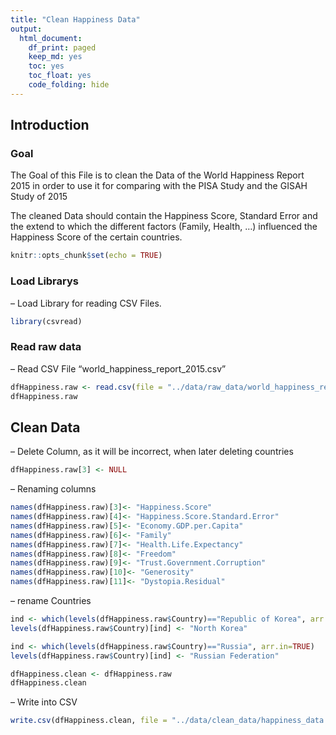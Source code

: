 ```yaml
---
title: "Clean Happiness Data"
output:
  html_document:
    df_print: paged
    keep_md: yes
    toc: yes
    toc_float: yes
    code_folding: hide
---
```


## Introduction

### Goal

The Goal of this File is to clean the Data of the World Happiness Report 2015 in order to use it for comparing with the PISA Study and the GISAH Study of 2015
  
The cleaned Data should contain the Happiness Score, Standard Error and the extend to which the different factors (Family, Health, ...) influenced the Happiness Score of the certain countries.

```r
knitr::opts_chunk$set(echo = TRUE)
```
### Load Librarys

-- Load Library for reading CSV Files.

```r
library(csvread)
```

### Read raw data

-- Read CSV File "world_happiness_report_2015.csv"  

```r
dfHappiness.raw <- read.csv(file = "../data/raw_data/world_happiness_report_2015.csv", header = TRUE)
dfHappiness.raw
```

## Clean Data

-- Delete Column, as it will be incorrect, when later deleting countries

```r
dfHappiness.raw[3] <- NULL
```

-- Renaming columns

```r
names(dfHappiness.raw)[3]<- "Happiness.Score"
names(dfHappiness.raw)[4]<- "Happiness.Score.Standard.Error"
names(dfHappiness.raw)[5]<- "Economy.GDP.per.Capita"
names(dfHappiness.raw)[6]<- "Family"
names(dfHappiness.raw)[7]<- "Health.Life.Expectancy"
names(dfHappiness.raw)[8]<- "Freedom"
names(dfHappiness.raw)[9]<- "Trust.Government.Corruption"
names(dfHappiness.raw)[10]<- "Generosity"
names(dfHappiness.raw)[11]<- "Dystopia.Residual"
```

-- rename Countries  

```r

ind <- which(levels(dfHappiness.raw$Country)=="Republic of Korea", arr.in=TRUE)
levels(dfHappiness.raw$Country)[ind] <- "North Korea"

ind <- which(levels(dfHappiness.raw$Country)=="Russia", arr.in=TRUE)
levels(dfHappiness.raw$Country)[ind] <- "Russian Federation"

dfHappiness.clean <- dfHappiness.raw
dfHappiness.clean
```

-- Write into CSV

```r
write.csv(dfHappiness.clean, file = "../data/clean_data/happiness_data.csv",row.names=FALSE, na="", col.names = TRUE)

```